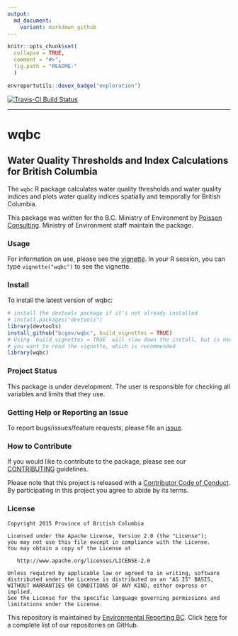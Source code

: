```yaml
---
output:
  md_document:
    variant: markdown_github
---
```


<!-- README.md is generated from README.Rmd. Please edit that file -->


```r
knitr::opts_chunk$set(
  collapse = TRUE,
  comment = "#>",
  fig.path = "README-"
  )
```

```r
envreportutils::devex_badge("exploration")
```

[![Travis-CI Build Status](https://travis-ci.org/bcgov/wqbc.svg?branch=master)](https://travis-ci.org/bcgov/wqbc)

---

# wqbc
## Water Quality Thresholds and Index Calculations for British Columbia

The `wqbc` R package calculates water quality thresholds and water quality indices
and plots water quality indices spatially and temporally for
British Columbia.

This package was written for the B.C. Ministry of Environment by [Poisson Consulting](http://www.poissonconsulting.ca/). Ministry of Environment staff maintain the package.

### Usage

For information on use, please see the [vignette](https://htmlpreview.github.com/?https://github.com/bcgov/wqbc/master/inst/doc/wqbc.html). In your R session, you can type `vignette("wqbc")` to see the vignette.

### Install

To install the latest version of wqbc:

```r
# install the devtools package if it's not already installed
# install.packages("devtools")
library(devtools)
install_github("bcgov/wqbc", build_vignettes = TRUE)
# Using `build_vignettes = TRUE` will slow down the install, but is necessary if 
# you want to read the vignette, which is recommended
library(wqbc)
```

### Project Status

This package is under development.
The user is responsible for checking all variables and limits that they use.

### Getting Help or Reporting an Issue

To report bugs/issues/feature requests, please file an [issue](https://github.com/bcgov/wqbc/issues/).

### How to Contribute

If you would like to contribute to the package, please see our 
[CONTRIBUTING](CONTRIBUTING.md) guidelines.

Please note that this project is released with a [Contributor Code of Conduct](CODE_OF_CONDUCT.md). By participating in this project you agree to abide by its terms.

### License

    Copyright 2015 Province of British Columbia

    Licensed under the Apache License, Version 2.0 (the "License");
    you may not use this file except in compliance with the License.
    You may obtain a copy of the License at 

       http://www.apache.org/licenses/LICENSE-2.0

    Unless required by applicable law or agreed to in writing, software
    distributed under the License is distributed on an "AS IS" BASIS,
    WITHOUT WARRANTIES OR CONDITIONS OF ANY KIND, either express or implied.
    See the License for the specific language governing permissions and
    limitations under the License.
    
This repository is maintained by [Environmental Reporting BC](http://www2.gov.bc.ca/gov/content?id=FF80E0B985F245CEA62808414D78C41B). Click [here](https://github.com/bcgov/EnvReportBC-RepoList) for a complete list of our repositories on GitHub.    
